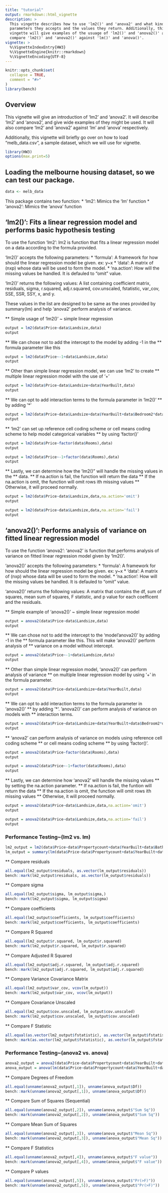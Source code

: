 ```yaml
---
title: "tutorial"
output: rmarkdown::html_vignette
description: >
  This vingette describes how to use 'lm2()' and 'anova2' and what kind of 
  parameters they accepts and the values they return. Additionally, this 
  vingette will give examples of the usuage of 'lm2()' and 'anova2()' and 
  compare 'lm2()' and 'anova2()' against 'lm()' and 'anova()'.
vignette: >
  %\VignetteIndexEntry{HW3}
  %\VignetteEngine{knitr::rmarkdown}
  %\VignetteEncoding{UTF-8}
---
```


```r
knitr::opts_chunk$set(
  collapse = TRUE,
  comment = "#>"
)
library(bench)
```


## Overview
This vignette will give an introduction of 'lm2' and 'anova2'. It will describe
'lm2' and 'anova2', and give wide examples of they might be used.
It will also compare 'lm2' and 'anova2' against 'lm' and 'anova' respectively. 

Additionally, this vignette will briefly go over on how to load "melb_data.csv",
a sample dataset, which we will use for vignette.
```r
library(HW3)
options(max.print=5)
```


## Loading the melbourne housing dataset, so we can test our package.
```r
data <- melb_data
```

This package contains two function:
* 'lm2': Mimics the 'lm' function
* 'anova2': Mimics the 'anova' function



## 'lm2()': Fits a linear regression model and performs basic hypothesis testing


To use the function 'lm2':
lm2 is function that fits a linear regression model on a data according to 
the formula provided.

'lm2()' accepts the following parameters:
* 'formula': A framework for how should the linear regression model be given.
  ex: y~x
* 'data': A matrix of (nxp) whose data will be used to form the model.
* 'na.action': How will the missing values be handled. It is defauled to "omit" value.

'lm2()' returns the following values:
A list containing coefficient matrix, residuals, sigma, r.squared, adj.r.squared,
cov.unscaled, fstatistic, var_cov, SSE, SSR, SSY, x, and y.

These values in the list are designed to be same as the ones provided by summary(lm)
and help 'anova2' perform analysis of variance.


** Simple usage of 'lm2()' ~ simple linear regression
```r
output = lm2(data$Price~data$Landsize,data)
output
```
** We can chose not to add the intercept to the model by adding -1 in the 
** formula parameter like this
```r
output = lm2(data$Price~-1+data$Landsize,data)
output
```

** Other than simple linear regression model, we can use 'lm2' to create 
** multiple linear regression model with the use of '+'
```r
output = lm2(data$Price~data$Landsize+data$YearBuilt,data)
output

```


** We can opt to add interaction terms to the formula parameter in 'lm2()'
** by adding '*'
```r
output = lm2(data$Price~data$Landsize+data$YearBuilt+data$Bedroom2*data$Rooms,data)
output
```

** 'lm2' can set up reference cell coding scheme or cell means coding scheme to help model categorical variables
** by using 'factor()'
```r
output = lm2(data$Price~factor(data$Rooms),data)
output

output = lm2(data$Price~-1+factor(data$Rooms),data)
output

```



** Lastly, we can determine how the 'lm2()" will handle the missing values in the
** data.
** If na.action is fail, the function will return the data
** If the na.action is omit, the function will omit rows ith missing values
** Otherwise, it will proceed normally.
```r
output = lm2(data$Price~data$Landsize,data,na.action='omit')
output

output = lm2(data$Price~data$Landsize,data,na.action='fail')
output

```


## 'anova2()': Performs analysis of variance on fitted linear regression model

To use the function 'anova2':
'anova2' is function that performs analysis of variance on fitted linear 
regression model given by 'lm2()'. 

'anova2()' accepts the following parameters:
* 'formula': A framework for how should the linear regression model be given.
  ex: y~x
* 'data': A matrix of (nxp) whose data will be used to form the model.
* 'na.action': How will the missing values be handled. It is defauled to "omit" value.

'anova2()' returns the following values:
A matrix that contains the df, sum of squares, mean sum of squares, F statistic, and
p value for each coefficent and the residuals.

** Simple example of 'anova2()' ~ simple linear regression model
```r
output = anova2(data$Price~data$Landsize,data)
output
```

** We can chose not to add the intercept to the 'model'anova2()' by adding -1 in the 
** formula parameter like this. This will make 'anova2()' perform analysis of 
** variance on a model without intercept.
```r
output = anova2(data$Price~-1+data$Landsize,data)
output

```

** Other than simple linear regression model, 'anova2()' can perform analysis of variance
** on multiple linear regression model by using '+' in the formula parameter.
```r
output = anova2(data$Price~data$Landsize+data$YearBuilt,data)
output

```



** We can opt to add interaction terms to the formula parameter in 'anova2()'
** by adding '*'. 'anova2()' can perform analysis of variance on models with
** interaction terms.
```r
output = anova2(data$Price~data$Landsize+data$YearBuilt+data$Bedroom2*data$Rooms,data)
output
```
** 'anova2' can perform analysis of variance on models using reference cell coding scheme
** or cell means coding scheme
** by using 'factor()'.
```r
output = anova2(data$Price~factor(data$Rooms),data)
output

output = anova2(data$Price~-1+factor(data$Rooms),data)
output
```


** Lastly, we can determine how 'anova2' will handle the missing values
** by setting the na.action parameter.
** If na.action is fail, the funtion will return the data
** If the na.action is omit, the function will omit rows ith missing values
** Otherwise, it will proceed normally.
```r
output = anova2(data$Price~data$Landsize,data,na.action='omit')
output

output = anova2(data$Price~data$Landsize,data,na.action='fail')
output

```


### Performance Testing~(lm2 vs. lm)
```r
lm2_output = lm2(data$Price~data$Propertycount+data$YearBuilt+data$Bathroom*data$Bedroom2,data,na.action = "omit")
lm_output = summary(lm(data$Price~data$Propertycount+data$YearBuilt+data$Bathroom*data$Bedroom2,data,na.action=na.omit))

```


** Compare residuals
```r
all.equal(lm2_output$residuals, as.vector(lm_output$residuals))
bench::mark(lm2_output$residuals, as.vector(lm_output$residuals))
```

** Compare sigma
```r
all.equal(lm2_output$sigma, lm_output$sigma,) 
bench::mark(lm2_output$sigma, lm_output$sigma)

```

** Compare coefficients
```r
all.equal(lm2_output$coefficients, lm_output$coefficients) 
bench::mark(lm2_output$coefficients, lm_output$coefficients)

```

** Compare R Squared
```r
all.equal(lm2_output$r.squared, lm_output$r.squared) 
bench::mark(lm2_output$r.squared, lm_output$r.squared)
```

** Compare Adjusted R Squared
```r
all.equal(lm2_output$adj.r.squared, lm_output$adj.r.squared) 
bench::mark(lm2_output$adj.r.squared, lm_output$adj.r.squared)
```
** Compare Variance Covariance Matrix
```r
all.equal(lm2_output$var_cov, vcov(lm_output)) 
bench::mark(lm2_output$var_cov, vcov(lm_output))
```
** Compare Covariance Unscaled
```r
all.equal(lm2_output$cov.unscaled, lm_output$cov.unscaled) 
bench::mark(lm2_output$cov.unscaled, lm_output$cov.unscaled)
```
** Compare F Statistic
```r
all.equal(as.vector(lm2_output$fstatistic), as.vector(lm_output$fstatistic)) 
bench::mark(as.vector(lm2_output$fstatistic), as.vector(lm_output$fstatistic))
```


### Performance Testing~(anova2 vs. anova)
```r
anova2_output = anova2(data$Price~data$Propertycount+data$YearBuilt+data$Bathroom*data$Bedroom2,data,na.action = "omit")
anova_output = anova(lm(data$Price~data$Propertycount+data$YearBuilt+data$Bathroom*data$Bedroom2,data,na.action=na.omit))
```


** Compare Degrees of Freedom
```r
all.equal(unname(anova2_output[,1]), unname(anova_output$Df))
bench::mark(unname(anova2_output[,1]), unname(anova_output$Df))
```

** Compare Sum of Squares (Sequential)
```r
all.equal(unname(anova2_output[,2]), unname(anova_output$"Sum Sq"))
bench::mark(unname(anova2_output[,2]), unname(anova_output$"Sum Sq"))
```

** Compare Mean Sum of Squares
```r
all.equal(unname(anova2_output[,3]), unname(anova_output$"Mean Sq"))
bench::mark(unname(anova2_output[,3]), unname(anova_output$"Mean Sq"))

```


** Compare F Statistics
```r
all.equal(unname(anova2_output[,4]), unname(anova_output$"F value"))
bench::mark(unname(anova2_output[,4]), unname(anova_output$"F value"))
```


** Compare P values
```r
all.equal(unname(anova2_output[,5]), unname(anova_output$"Pr(>F)"))
bench::mark(unname(anova2_output[,5]), unname(anova_output$"Pr(>F)"))
```

